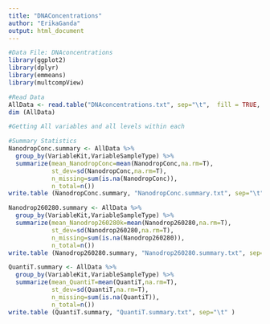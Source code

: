 ```yaml
---
title: "DNAConcentrations"
author: "ErikaGanda"
output: html_document
---
```


```r
#Data File: DNAconcentrations
library(ggplot2)
library(dplyr)
library(emmeans)
library(multcompView)

#Read Data
AllData <- read.table("DNAconcentrations.txt", sep="\t",  fill = TRUE, header=TRUE)
dim (AllData)

#Getting All variables and all levels within each

#Summary Statistics
NanodropConc.summary <- AllData %>%
  group_by(VariableKit,VariableSampleType) %>%
  summarize(mean_NanodropConc=mean(NanodropConc,na.rm=T),
            st_dev=sd(NanodropConc,na.rm=T),
            n_missing=sum(is.na(NanodropConc)),
            n_total=n())
write.table (NanodropConc.summary, "NanodropConc.summary.txt", sep="\t" ) 

Nanodrop260280.summary <- AllData %>%
  group_by(VariableKit,VariableSampleType) %>%
  summarize(mean_Nanodrop260280k=mean(Nanodrop260280,na.rm=T),
            st_dev=sd(Nanodrop260280,na.rm=T),
            n_missing=sum(is.na(Nanodrop260280)),
            n_total=n())
write.table (Nanodrop260280.summary, "Nanodrop260280.summary.txt", sep="\t" ) 

QuantiT.summary <- AllData %>%
  group_by(VariableKit,VariableSampleType) %>%
  summarize(mean_QuantiT=mean(QuantiT,na.rm=T),
            st_dev=sd(QuantiT,na.rm=T),
            n_missing=sum(is.na(QuantiT)),
            n_total=n())
write.table (QuantiT.summary, "QuantiT.summary.txt", sep="\t" ) 
```
